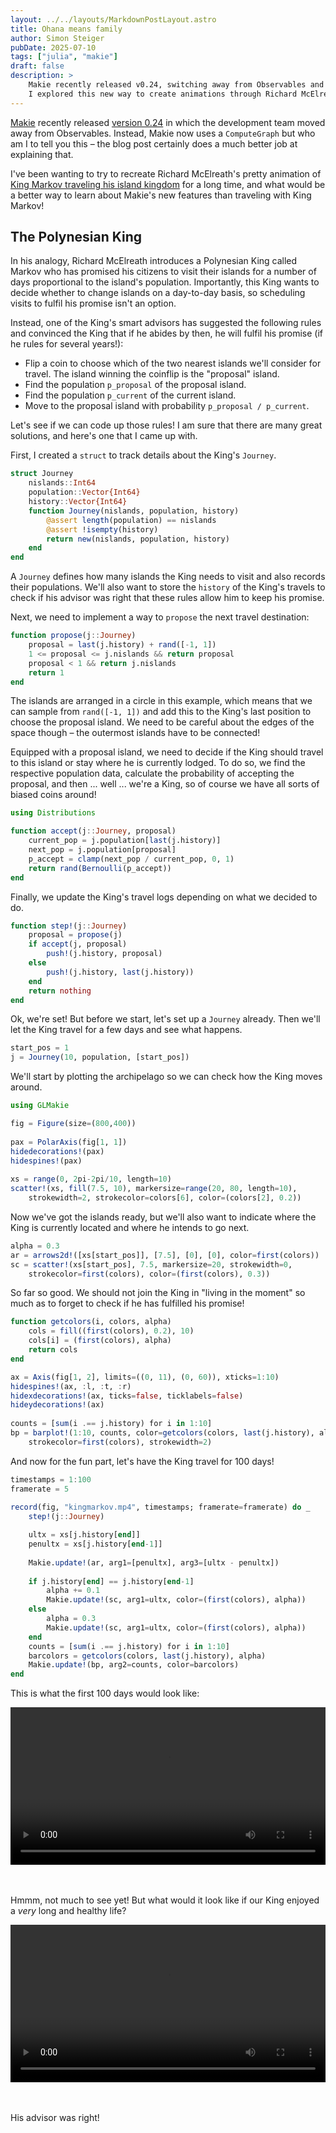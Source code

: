 ```yaml
---
layout: ../../layouts/MarkdownPostLayout.astro
title: Ohana means family
author: Simon Steiger
pubDate: 2025-07-10
tags: ["julia", "makie"]
draft: false
description: >
    Makie recently released v0.24, switching away from Observables and introducing a new way to animate plots.
    I explored this new way to create animations through Richard McElreath's King Markov story.
---
```


[Makie](https://docs.makie.org/stable/) recently released [version 0.24](https://makie.org/website/blogposts/v0.24.0/) in which the development team moved away from Observables.
Instead, Makie now uses a `ComputeGraph` but who am I to tell you this – the blog post certainly does a much better job at explaining that.

I've been wanting to try to recreate Richard McElreath's pretty animation of [King Markov traveling his island kingdom](https://youtu.be/rZk2FqX2XnY?si=llwcBzTIPXiowEg0&t=1007) for a long time, and what would be a better way to learn about Makie's new features than traveling with King Markov!

## The Polynesian King

In his analogy, Richard McElreath introduces a Polynesian King called Markov who has promised his citizens to visit their islands for a number of days proportional to the island's population.
Importantly, this King wants to decide whether to change islands on a day-to-day basis, so scheduling visits to fulfil his promise isn't an option.

Instead, one of the King's smart advisors has suggested the following rules and convinced the King that if he abides by then, he will fulfil his promise (if he rules for several years!):

- Flip a coin to choose which of the two nearest islands we'll consider for travel. The island winning the coinflip is the "proposal" island.
- Find the population `p_proposal` of the proposal island.
- Find the population `p_current` of the current island.
- Move to the proposal island with probability `p_proposal / p_current`.

Let's see if we can code up those rules! 
I am sure that there are many great solutions, and here's one that I came up with.

First, I created a `struct` to track details about the King's `Journey`.

```julia
struct Journey
	nislands::Int64
	population::Vector{Int64}
	history::Vector{Int64}
	function Journey(nislands, population, history)
		@assert length(population) == nislands
        @assert !isempty(history)
		return new(nislands, population, history)
	end
end
```

A `Journey` defines how many islands the King needs to visit and also records their populations.
We'll also want to store the `history` of the King's travels to check if his advisor was right that these rules allow him to keep his promise.

Next, we need to implement a way to `propose` the next travel destination:

```julia
function propose(j::Journey)
	proposal = last(j.history) + rand([-1, 1])
	1 <= proposal <= j.nislands && return proposal
	proposal < 1 && return j.nislands
	return 1
end
```

The islands are arranged in a circle in this example, which means that we can sample from `rand([-1, 1])` and add this to the King's last position to choose the proposal island.
We need to be careful about the edges of the space though – the outermost islands have to be connected!

Equipped with a proposal island, we need to decide if the King should travel to this island or stay where he is currently lodged.
To do so, we find the respective population data, calculate the probability of accepting the proposal, and then ... well ... we're a King, so of course we have all sorts of biased coins around!

```julia
using Distributions

function accept(j::Journey, proposal)
	current_pop = j.population[last(j.history)]
	next_pop = j.population[proposal]
	p_accept = clamp(next_pop / current_pop, 0, 1)
	return rand(Bernoulli(p_accept))
end
```

Finally, we update the King's travel logs depending on what we decided to do.

```julia
function step!(j::Journey)
	proposal = propose(j)
	if accept(j, proposal)
		push!(j.history, proposal)
	else
		push!(j.history, last(j.history))
	end
	return nothing
end
```

Ok, we're set!
But before we start, let's set up a `Journey` already.
Then we'll let the King travel for a few days and see what happens.

```julia
start_pos = 1
j = Journey(10, population, [start_pos])
```

We'll start by plotting the archipelago so we can check how the King moves around.

```julia
using GLMakie

fig = Figure(size=(800,400))
	
pax = PolarAxis(fig[1, 1])
hidedecorations!(pax)
hidespines!(pax)
	
xs = range(0, 2pi-2pi/10, length=10)
scatter!(xs, fill(7.5, 10), markersize=range(20, 80, length=10),
	strokewidth=2, strokecolor=colors[6], color=(colors[2], 0.2))
```

Now we've got the islands ready, but we'll also want to indicate where the King is currently located and where he intends to go next.

```julia
alpha = 0.3	
ar = arrows2d!([xs[start_pos]], [7.5], [0], [0], color=first(colors))
sc = scatter!(xs[start_pos], 7.5, markersize=20, strokewidth=0,
	strokecolor=first(colors), color=(first(colors), 0.3))
```

So far so good.
We should not join the King in "living in the moment" so much as to forget to check if he has fulfilled his promise!

```julia
function getcolors(i, colors, alpha)
	cols = fill((first(colors), 0.2), 10)
	cols[i] = (first(colors), alpha)
	return cols
end

ax = Axis(fig[1, 2], limits=((0, 11), (0, 60)), xticks=1:10)
hidespines!(ax, :l, :t, :r)
hidexdecorations!(ax, ticks=false, ticklabels=false)
hideydecorations!(ax)
	
counts = [sum(i .== j.history) for i in 1:10]
bp = barplot!(1:10, counts, color=getcolors(colors, last(j.history), alpha),
	strokecolor=first(colors), strokewidth=2)
```

And now for the fun part, let's have the King travel for 100 days!

```julia
timestamps = 1:100
framerate = 5
	
record(fig, "kingmarkov.mp4", timestamps; framerate=framerate) do _
	step!(j::Journey)

	ultx = xs[j.history[end]]
	penultx = xs[j.history[end-1]]
	
	Makie.update!(ar, arg1=[penultx], arg3=[ultx - penultx])
	
	if j.history[end] == j.history[end-1]
		alpha += 0.1
		Makie.update!(sc, arg1=ultx, color=(first(colors), alpha))
	else
		alpha = 0.3
		Makie.update!(sc, arg1=ultx, color=(first(colors), alpha))
	end
	counts = [sum(i .== j.history) for i in 1:10]
	barcolors = getcolors(colors, last(j.history), alpha)
	Makie.update!(bp, arg2=counts, color=barcolors)
end
```

This is what the first 100 days would look like:

<video width="100%" controls>
  <source src="/videos/kingmarkov_slow.mp4" type="video/mp4">
  Your browser does not support the video tag.
  </source>
</video>

<br></br>
Hmmm, not much to see yet!
But what would it look like if our King enjoyed a *very* long and healthy life?

<video width="100%" controls>
  <source src="/videos/kingmarkov_fast.mp4" type="video/mp4">
  Your browser does not support the video tag.
  </source>
</video>

<br></br>
His advisor was right!
